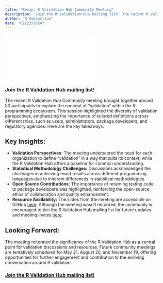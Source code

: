 ```yaml
---
title: "Recap: R Validation Hub Community Meeting"
description: "Join the R Validation Hub mailing list! The recent R Validation Hub Community meeting brought together around 50 participants to explore the concept of validation within the R programming ecosystem…"
author: "R Consortium"
date: "02/23/2024"
---
```


![](RvalHub_2024Feb_Community_meeting.pdf)

### [Join the R Validation Hub mailing list!](https://lists.r-consortium.org/g/RConsortium-Validation-Hub/)

The recent R Validation Hub Community meeting brought together around 50 participants to explore the concept of “validation” within the R programming ecosystem. This session highlighted the diversity of validation perspectives, emphasizing the importance of tailored definitions across different roles, such as users, administrators, package developers, and regulatory agencies. Here are the key takeaways:

## Key Insights:

-   **Validation Perspectives:** The meeting underscored the need for each organization to define “validation” in a way that suits its context, while the R Validation Hub offers a baseline for common understanding.
-   **Statistical Methodology Challenges:** Discussions acknowledged the challenges in achieving exact results across different programming languages due to inherent differences in statistical methodologies.
-   **Open Source Contributions:** The importance of returning testing code to package developers was highlighted, reinforcing the open-source ethos of collaboration and quality enhancement.
-   **Resource Availability:** The slides from the meeting are accessible on GitHub [here](https://archive.r-consortium.org/wp-content/uploads/sites/13/2024/02/RvalHub_2024Feb_Community_meeting.pdf). Although the meeting wasn’t recorded, the community is encouraged to join the R Validation Hub mailing list for future updates and meeting invites [here](https://lists.r-consortium.org/g/RConsortium-Validation-Hub/).

## Looking Forward:

The meeting reiterated the significance of the R Validation Hub as a central point for validation discussions and resources. Future community meetings are tentatively scheduled for May 21, August 20, and November 19, offering opportunities for further engagement and contribution to the evolving conversation around R validation.

### [Join the R Validation Hub mailing list!](https://lists.r-consortium.org/g/RConsortium-Validation-Hub/)